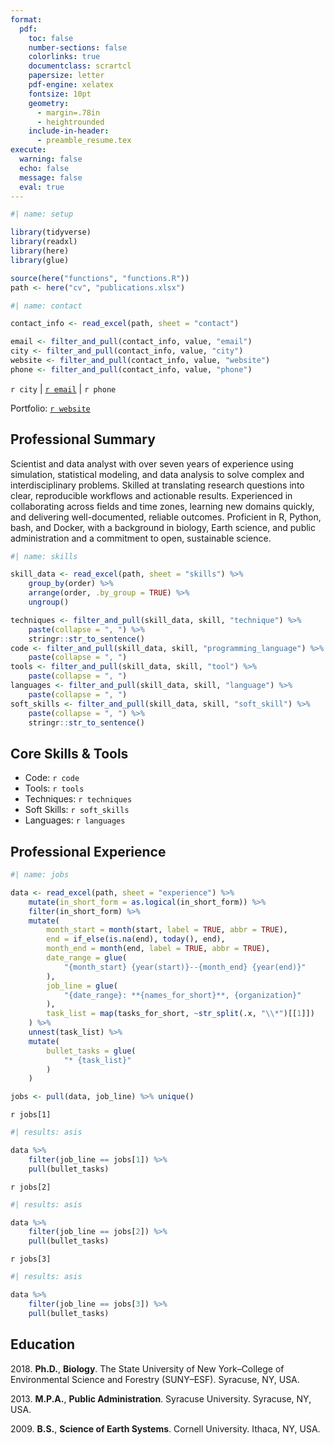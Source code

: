 ```yaml
---
format:
  pdf:
    toc: false
    number-sections: false
    colorlinks: true
    documentclass: scrartcl
    papersize: letter
    pdf-engine: xelatex
    fontsize: 10pt
    geometry:
      - margin=.78in
      - heightrounded
    include-in-header:
      - preamble_resume.tex
execute:
  warning: false
  echo: false
  message: false
  eval: true
---
```

<!-- 
\newpage
\thispagestyle{empty} -->
<!-- \begingroup
\par\centering{\LARGE{Theodore Warren Hermann, Ph.D.}}
\vspace{-5pt}
\par\centering Lützenstraße 2, 10711 Berlin
\vspace{-10pt}
\par\centering {\large\Letter} ted.w.hermann@gmail.com
\vspace{-10pt}
\par\centering{{\large\Telefon} +49 176 544 06201}
\vspace{-10pt}
\par\centering Homepage: \href{https://mrguyperson.quarto.pub}{mrguyperson.quarto.pub}
\vspace{-10pt} -->
<!-- \par\centering GitHub: \href{https://www.github.com/mrguyperson}{github.com/mrguyperson}
\vspace{-10pt}
\par\centering LinkedIn: \href{https://www.linkedin.com/in/theodorewhermann/}{linkedin.com/in/theodorewhermann} -->
<!-- \par
\endgroup -->

```r
#| name: setup

library(tidyverse)
library(readxl)
library(here)
library(glue)

source(here("functions", "functions.R"))
path <- here("cv", "publications.xlsx")


```

```r
#| name: contact

contact_info <- read_excel(path, sheet = "contact")

email <- filter_and_pull(contact_info, value, "email")
city <- filter_and_pull(contact_info, value, "city")
website <- filter_and_pull(contact_info, value, "website")
phone <- filter_and_pull(contact_info, value, "phone")
```

\begingroup
\par\centering\textbf{Theodore W. Hermann, Ph.D.}
\vspace{-10pt}
\par\centering `r city` | [`r email`](mailto:`r email`) | `r phone`
\vspace{-10pt}
\par\centering Portfolio: [`r website`](`r website`)
\vspace{-10pt}

\endgroup


## Professional Summary

Scientist and data analyst with over seven years of experience using simulation, statistical modeling, and data analysis to solve complex and interdisciplinary problems. Skilled at translating research questions into clear, reproducible workflows and actionable results. Experienced in collaborating across fields and time zones, learning new domains quickly, and delivering well-documented, reliable outcomes. Proficient in R, Python, bash, and Docker, with a background in biology, Earth science, and public administration and a commitment to open, sustainable science.


``` r
#| name: skills

skill_data <- read_excel(path, sheet = "skills") %>%
    group_by(order) %>%
    arrange(order, .by_group = TRUE) %>%
    ungroup()

techniques <- filter_and_pull(skill_data, skill, "technique") %>%
    paste(collapse = ", ") %>%
    stringr::str_to_sentence()
code <- filter_and_pull(skill_data, skill, "programming_language") %>%
    paste(collapse = ", ")
tools <- filter_and_pull(skill_data, skill, "tool") %>%
    paste(collapse = ", ")
languages <- filter_and_pull(skill_data, skill, "language") %>%
    paste(collapse = ", ")
soft_skills <- filter_and_pull(skill_data, skill, "soft_skill") %>%
    paste(collapse = ", ") %>%
    stringr::str_to_sentence()

```
## Core Skills & Tools

* Code: `r code`
* Tools: `r tools`
* Techniques: `r techniques`
* Soft Skills: `r soft_skills`
* Languages: `r languages`


## Professional Experience
\par\vspace{-5pt}
```r
#| name: jobs

data <- read_excel(path, sheet = "experience") %>%
    mutate(in_short_form = as.logical(in_short_form)) %>%
    filter(in_short_form) %>%
    mutate(
        month_start = month(start, label = TRUE, abbr = TRUE),
        end = if_else(is.na(end), today(), end),
        month_end = month(end, label = TRUE, abbr = TRUE),
        date_range = glue(
            "{month_start} {year(start)}--{month_end} {year(end)}"
        ),
        job_line = glue(
            "{date_range}: **{names_for_short}**, {organization}"
        ),
        task_list = map(tasks_for_short, ~str_split(.x, "\\*")[[1]])
    ) %>% 
    unnest(task_list) %>%
    mutate(
        bullet_tasks = glue(
            "* {task_list}"
        )
    )

jobs <- pull(data, job_line) %>% unique()

```

`r jobs[1]`

```r
#| results: asis

data %>%
    filter(job_line == jobs[1]) %>%
    pull(bullet_tasks)
```


`r jobs[2]`

```r
#| results: asis

data %>%
    filter(job_line == jobs[2]) %>%
    pull(bullet_tasks)
```


`r jobs[3]`

```r
#| results: asis

data %>%
    filter(job_line == jobs[3]) %>%
    pull(bullet_tasks)
```



## Education

2018\. **Ph.D.**, **Biology**. The State University of New York–College of Environmental Science and Forestry (SUNY–ESF). Syracuse, NY, USA.

2013\. **M.P.A.**, **Public Administration**. Syracuse University. Syracuse, NY, USA.

2009\. **B.S.**, **Science of Earth Systems**. Cornell University. Ithaca, NY, USA.
